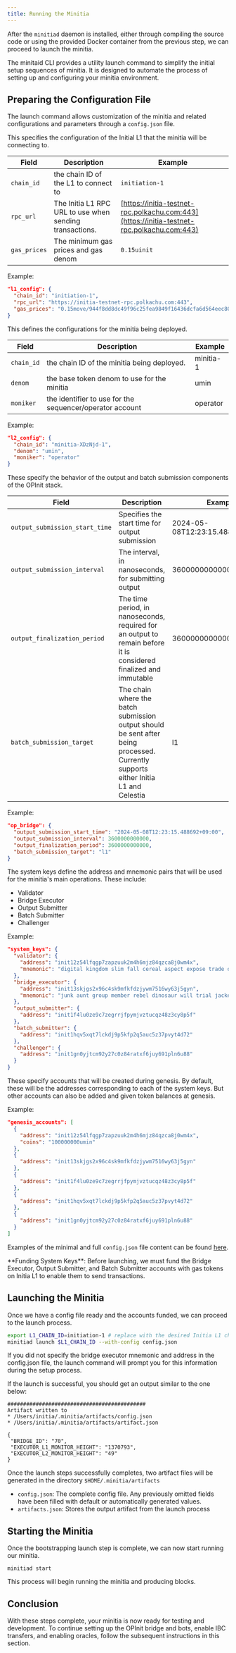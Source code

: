 ```yaml
---
title: Running the Minitia
---
```


After the `minitiad` daemon is installed, either through compiling the source code or using the provided Docker container from the previous step, we can proceed to launch the minitia.

The minitaid CLI provides a utility launch command to simplify the initial setup sequences of minitia. It is designed to automate the process of setting up and configuring your minitia environment.

## Preparing the Configuration File

The launch command allows customization of the minitia and related configurations and parameters through a `config.json` file.

<Tabs>
<Tab title="l1_config">
This specifies the configuration of the Initial L1 that the minitia will be connecting to.

| Field       | Description                                                | Example                                                        |
|-------------|------------------------------------------------------------|----------------------------------------------------------------|
| `chain_id`  | the chain ID of the L1 to connect to                       | `initiation-1`                                                 |
| `rpc_url`   | The Initia L1 RPC URL to use when sending transactions.    | [https://initia-testnet-rpc.polkachu.com:443](https://initia-testnet-rpc.polkachu.com:443) |
| `gas_prices`| The minimum gas prices and gas denom                       | `0.15uinit`                                                    |

Example:

```json
"l1_config": {
  "chain_id": "initiation-1",
  "rpc_url": "https://initia-testnet-rpc.polkachu.com:443",
  "gas_prices": "0.15move/944f8dd8dc49f96c25fea9849f16436dcfa6d564eec802f3ef7f8bfbe5c16dbd"
}
```
</Tab>
<Tab title="l2_config">
This defines the configurations for the minitia being deployed.

| Field      | Description                                      | Example     |
|------------|--------------------------------------------------|-------------|
| `chain_id` | the chain ID of the minitia being deployed.      | minitia-1   |
| `denom`    | the base token denom to use for the minitia      | umin        |
| `moniker`  | the identifier to use for the sequencer/operator account | operator |

Example:

```json
"l2_config": {
  "chain_id": "minitia-XDzNjd-1",
  "denom": "umin",
  "moniker": "operator"
}
```
</Tab>
<Tab title="op_bridge">

These specify the behavior of the output and batch submission components of the OPInit stack.

| Field                          | Description                                                                          | Example                                       |
|--------------------------------|--------------------------------------------------------------------------------------|-----------------------------------------------|
| `output_submission_start_time` | Specifies the start time for output submission                                       | 2024-05-08T12:23:15.488692+09:00              |
| `output_submission_interval`   | The interval, in nanoseconds, for submitting output                                  | 3600000000000                                 |
| `output_finalization_period`   | The time period, in nanoseconds, required for an output to remain before it is considered finalized and immutable | 3600000000000                                 |
| `batch_submission_target`      | The chain where the batch submission output should be sent after being processed. Currently supports either Initia L1 and Celestia | l1                                          |

Example:

```json
"op_bridge": {
  "output_submission_start_time": "2024-05-08T12:23:15.488692+09:00",
  "output_submission_interval": 3600000000000,
  "output_finalization_period": 3600000000000,
  "batch_submission_target": "l1"
}
```
</Tab>
<Tab title="system_keys">
The system keys define the address and mnemonic pairs that will be used for the minitia's main operations. These include:

- Validator
- Bridge Executor
- Output Submitter
- Batch Submitter
- Challenger

Example:

```json
"system_keys": {
  "validator": {
    "address": "init12z54lfqgp7zapzuuk2m4h6mjz84qzca8j0wm4x",
    "mnemonic": "digital kingdom slim fall cereal aspect expose trade once antique"
  },
  "bridge_executor": {
    "address": "init13skjgs2x96c4sk9mfkfdzjywm7516wy63j5gyn",
    "mnemonic": "junk aunt group member rebel dinosaur will trial jacket core club"
  },
  "output_submitter": {
    "address": "init1f4lu0ze9c7zegrrjfpymjvztucqz48z3cy8p5f"
  },
  "batch_submitter": {
    "address": "init1hqv5xqt7lckdj9p5kfp2q5auc5z37pvyt4d72"
  },
  "challenger": {
    "address": "init1gn0yjtcm92y27c0z84ratxf6juy691pln6u88"
  }
}
```

</Tab>
<Tab title="genesis_accounts">
These specify accounts that will be created during genesis. By default, these will be the addresses corresponding to each of the system keys. But other accounts can also be added and given token balances at genesis.

Example:

```json
"genesis_accounts": [
  {
    "address": "init12z54lfqgp7zapzuuk2m4h6mjz84qzca8j0wm4x",
    "coins": "100000000umin"
  },
  {
    "address": "init13skjgs2x96c4sk9mfkfdzjywm7516wy63j5gyn"
  },
  {
    "address": "init1f4lu0ze9c7zegrrjfpymjvztucqz48z3cy8p5f"
  },
  {
    "address": "init1hqv5xqt7lckdj9p5kfp2q5auc5z37pvyt4d72"
  },
  {
    "address": "init1gn0yjtcm92y27c0z84ratxf6juy691pln6u88"
  }
]
```
</Tab>
</Tabs>

Examples of the minimal and full `config.json` file content can be found [here](https://github.com/initia-labs/examples).

<Warning>
**Funding System Keys**: Before launching, we must fund the Bridge Executor, Output Submitter, and Batch Submitter accounts with gas tokens on Initia L1 to enable them to send transactions.
</Warning>

## Launching the Minitia

Once we have a config file ready and the accounts funded, we can proceed to the launch process.

```bash
export L1_CHAIN_ID=initiation-1 # replace with the desired Initia L1 chain ID
minitiad launch $L1_CHAIN_ID --with-config config.json
```

If you did not specify the bridge executor mnemonic and address in the config.json file, the launch command will prompt you for this information during the setup process.

If the launch is successful, you should get an output similar to the one below:

```
############################################
Artifact written to
* /Users/initia/.minitia/artifacts/config.json
* /Users/initia/.minitia/artifacts/artifact.json

{
 "BRIDGE_ID": "70",
 "EXECUTOR_L1_MONITOR_HEIGHT": "1370793",
 "EXECUTOR_L2_MONITOR_HEIGHT": "49"
}
```

Once the launch steps successfully completes, two artifact files will be generated in the directory `$HOME/.minitia/artifacts`

- `config.json`: The complete config file. Any previously omitted fields have been filled with default or automatically generated values.
- `artifacts.json`: Stores the output artifact from the launch process


## Starting the Minitia

Once the bootstrapping launch step is complete, we can now start running our minitia.

```
minitiad start
```

This process will begin running the minitia and producing blocks.

## Conclusion

With these steps complete, your minitia is now ready for testing and development. To continue setting up the OPInit bridge and bots, enable IBC transfers, and enabling oracles, follow the subsequent instructions in this section.